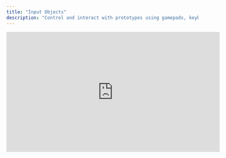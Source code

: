 ```yaml
---
title: "Input Objects"
description: "Control and interact with prototypes using gamepads, keyboards, or XR controllers."
---
```


<iframe width="560" height="315" src="https://www.youtube.com/embed/B8xDt_9ffqk?si=l2B8Uc09XqBRjuXT" title="YouTube video player" frameborder="0" allow="accelerometer; autoplay; clipboard-write; encrypted-media; gyroscope; picture-in-picture; web-share" referrerpolicy="strict-origin-when-cross-origin" allowfullscreen />

## Using Input objects

Input objects define the input device and keys/buttons attached to an action. These actions are used in the [State Machine](https://docs.bezi.com/editor/interaction-design/state-machine-interactions) to trigger an event.

<AccordionGroup>
  <Accordion title="Input object device types" defaultOpen={false}>
    Five devices are currently supported as Input objects:

    1. Nintendo Switch

    2. Xbox

    3. PlayStation 5

    4. Keyboard and mouse

    5. Quest-based controllers
  </Accordion>

  <Accordion title="Adding Input objects to a scene" defaultOpen={false}>
    Input objects can be added to a scene in two ways:

    1. Open the **Command Center**, type “input”, and select **Inputs** from the dropdown

    2. Open the **Objects** menu in the top toolbar and select **Inputs** from the dropdown![](/images/inputs-object-menu.png)
  </Accordion>
</AccordionGroup>

## Input object properties

<AccordionGroup>
  <Accordion title="Attaching Input objects to actions " defaultOpen={false}>
    Open the Input section in the Properties panel

    1. Select the Input object in the Hierarchy or directly in the scene

    2. The Input section of the Properties Panel will automatically appear

    By default, there are three platforms (Desktop, Gamepad, XR) available for each Input object.&#x20;

    1. Toggle between the platforms by selecting each name in the Properties Panel

    2. Use the dropdown to define the Input object property for each action![](/images/set-actions-dropdowns.png)
  </Accordion>

  <Accordion title="Adding and removing actions" defaultOpen={false}>
    Open the Input section in the Properties panel, then:

    * Click the **+** icon to add an action for all platforms

    * Click the **-** icon to remove a specific action from all platforms
  </Accordion>

  <Accordion title="Disabling Input properties" defaultOpen={false}>
    Open the Input section in the Properties panel and click the **power** icon to disable Inputs.&#x20;
  </Accordion>
</AccordionGroup>

## Using Inputs in the State Machine

<Info>
  Familiarize yourself with how to use the [State Machine](https://docs.bezi.com/editor/interaction-design/state-machine-interactions) before incorporating Inputs.&#x20;
</Info>

In the State Machine, use 'Input start' and 'Input end' to signify when an action in triggered.

<Steps>
  <Step title="Step 1">
    Select **State Machine** in the bottom bar to open the State Machine panel.
  </Step>

  <Step title="Step 2">
    Click a State transition to open the Events popover.
  </Step>

  <Step title="Step 3">
    Click the dropdown and select 'Input start' or 'Input end'.

    * 'Input start' signifies when a button is pressed down&#x20;

    * 'Input end' signifies when a button is released![](/images/input-start-and-eng.png)
  </Step>

  <Step title="Step 4">
    If there are multiple Inputs in a scene, select the desired one from the 'Inputs' dropdown.

    ![](/images/switch-between-inputs.png)
  </Step>

  <Step title="Step 5">
    Select the desired action in the 'Action' dropdown.

    ![](/images/set-input-action.png)
  </Step>
</Steps>